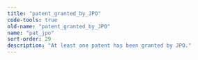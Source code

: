 ```yaml
---
title: "patent_granted_by_JPO"
code-tools: true
old-name: "patent_granted_by_JPO"
name: "pat_jpo"
sort-order: 29
description: "At least one patent has been granted by JPO."
---
```

